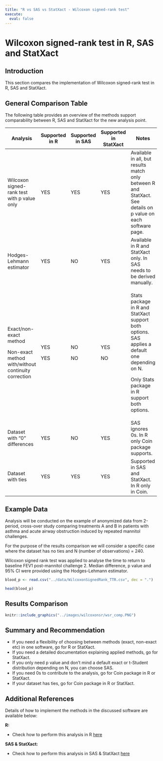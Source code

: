 ```yaml
---
title: "R vs SAS vs StatXact - Wilcoxon signed-rank test"
execute:
  eval: false
---
```


# Wilcoxon signed-rank test in R, SAS and StatXact

## Introduction

This section compares the implementation of Wilcoxon signed-rank test in R, SAS and StatXact.

## General Comparison Table

The following table provides an overview of the methods support comparability between R, SAS and StatXact for the new analysis point.

+-----------------------------------------------------+----------------+------------------+-----------------------+----------------------------------------------------------------------------------------------------------------+
| Analysis                                            | Supported in R | Supported in SAS | Supported in StatXact | Notes                                                                                                          |
+=====================================================+================+==================+=======================+================================================================================================================+
| Wilcoxon signed-rank test with p value only         | YES            | YES              | YES                   | Available in all, but results match only between R and StatXact. See details on p value on each software page. |
+-----------------------------------------------------+----------------+------------------+-----------------------+----------------------------------------------------------------------------------------------------------------+
| Hodges-Lehmann estimator                            | YES            | NO               | YES                   | Available in R and StatXact only. In SAS needs to be derived manually.                                         |
+-----------------------------------------------------+----------------+------------------+-----------------------+----------------------------------------------------------------------------------------------------------------+
| Exact/non-exact method                              | YES            | NO               | YES                   | Stats package in R and StatXact support both options. SAS applies a default one depending on N.                |
|                                                     |                |                  |                       |                                                                                                                |
| Non-exact method with/without continuity correction | YES            | NO               | NO                    | Only Stats package in R support both options.                                                                  |
+-----------------------------------------------------+----------------+------------------+-----------------------+----------------------------------------------------------------------------------------------------------------+
| Dataset with "0" differences                        | YES            | NO               | YES                   | SAS ignores 0s. In R only Coin package supports.                                                               |
+-----------------------------------------------------+----------------+------------------+-----------------------+----------------------------------------------------------------------------------------------------------------+
| Dataset with ties                                   | YES            | YES              | YES                   | Supported in SAS and StatXact. In R only in Coin.                                                              |
+-----------------------------------------------------+----------------+------------------+-----------------------+----------------------------------------------------------------------------------------------------------------+

## Example Data

Analysis will be conducted on the example of anonymized data from 2-period, cross-over study comparing treatments A and B in patients with asthma and acute airway obstruction induced by repeated mannitol challenges.

For the purpose of the results comparison we will consider a specific case where the dataset has no ties and N (number of observations) = 240.

Wilcoxon signed rank test was applied to analyse the time to return to baseline FEV1 post-mannitol challenge 2. Median difference, p value and 95% CI were provided using the Hodges-Lehmann estimator.

```r
blood_p <- read.csv("../data/WilcoxonSignedRank_TTR.csv", dec = ".")
```

```r
head(blood_p)
```

## Results Comparison

```r
knitr::include_graphics("../images/wilcoxonsr/wsr_comp.PNG")
```

## Summary and Recommendation

-   If you need a flexibility of choosing between methods (exact, non-exact etc) in one software, go for R or StatXact.
-   If you need a detailed documentation explaining applied methods, go for StatXact.
-   If you only need p value and don't mind a default exact or t-Student distribution depending on N, you can choose SAS.
-   If you need 0s to contribute to the analysis, go for Coin package in R or StatXact.
-   If your dataset has ties, go for Coin package in R or StatXact.

## Additional References

Details of how to implement the methods in the discussed software are available below:

**R:**

-   Check how to perform this analysis in R [here](../R/wilcoxonsr_hodges_lehman.qmd)

**SAS & StatXact:**

-   Check how to perform this analysis in SAS & StatXact [here](../SAS/wilcoxonsr_HL.qmd)

